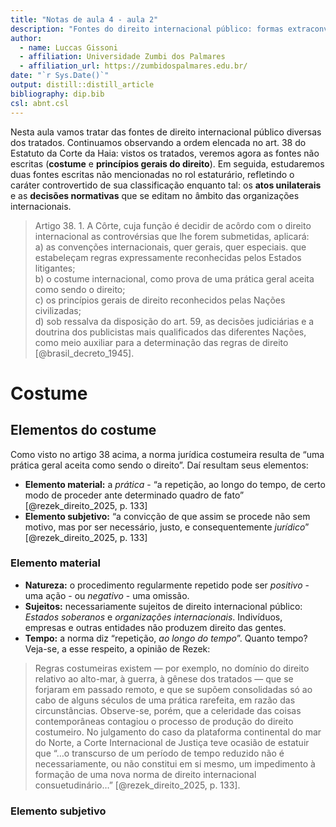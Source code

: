 ```yaml
---
title: "Notas de aula 4 - aula 2"
description: "Fontes do direito internacional público: formas extraconvencionais de expressão do direito internacional e instrumentos de interpretação e compensação"
author:
  - name: Luccas Gissoni
  - affiliation: Universidade Zumbi dos Palmares
  - affiliation_url: https://zumbidospalmares.edu.br/
date: "`r Sys.Date()`"
output: distill::distill_article
bibliography: dip.bib
csl: abnt.csl
---
```


Nesta aula vamos tratar das fontes de direito internacional público diversas dos tratados. Continuamos observando a ordem elencada no art. 38 do Estatuto da Corte da Haia: vistos os tratados, veremos agora as fontes não escritas (**costume** e **princípios gerais do direito**). Em seguida, estudaremos duas fontes escritas não mencionadas no rol estaturário, refletindo o caráter controvertido de sua classificação enquanto tal: os **atos unilaterais** e as **decisões normativas** que se editam no âmbito das organizações internacionais.

>  Artigo 38. 1. A Côrte, cuja função é decidir de acôrdo com o direito internacional as controvérsias que lhe forem submetidas, aplicará:<br>
> a) as convenções internacionais, quer gerais, quer especiais. que estabeleçam regras expressamente reconhecidas pelos Estados litigantes;<br>
> b) o costume internacional, como prova de uma prática geral aceita como sendo o direito;<br>
> c) os princípios gerais de direito reconhecidos pelas Nações civilizadas;<br>
> d) sob ressalva da disposição do art. 59, as decisões judiciárias e a doutrina dos publicistas mais qualificados das diferentes Nações, como meio auxiliar para a determinação das regras de direito [@brasil_decreto_1945].

# Costume

## Elementos do costume

Como visto no artigo 38 acima, a norma jurídica costumeira resulta de "uma prática geral aceita como sendo o direito". Daí resultam seus elementos:

- **Elemento material:** a *prática* - "a repetição, ao longo do tempo, de certo modo de proceder ante determinado quadro de fato" [@rezek_direito_2025, p. 133]
- **Elemento subjetivo:** "a convicção de que assim se procede não sem motivo, mas por ser necessário, justo, e consequentemente *jurídico*" [@rezek_direito_2025, p. 133]

### Elemento material

- **Natureza:** o procedimento regularmente repetido pode ser *positivo* - uma ação - ou *negativo* - uma omissão.
- **Sujeitos:** necessariamente sujeitos de direito internacional público: *Estados soberanos* e *organizações internacionais*. Indivíduos, empresas e outras entidades não produzem direito das gentes.
- **Tempo:** a norma diz "repetição, *ao longo do tempo*". Quanto tempo? Veja-se, a esse respeito, a opinião de Rezek:

> Regras costumeiras existem — por exemplo, no domínio do direito relativo ao alto-mar, à guerra, à gênese dos tratados — que se forjaram em passado remoto, e que se supõem consolidadas só ao cabo de alguns séculos de uma prática rarefeita, em razão das circunstâncias. Observe-se, porém, que a celeridade das coisas contemporâneas contagiou o processo de produção do direito costumeiro. No julgamento do caso da plataforma continental do mar do Norte, a Corte Internacional de Justiça teve ocasião de estatuir que “...o transcurso de um período de tempo reduzido não é necessariamente, ou não constitui em si mesmo, um impedimento à formação de uma nova norma de direito internacional consuetudinário...” [@rezek_direito_2025, p. 133].

### Elemento subjetivo